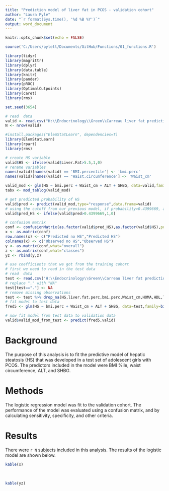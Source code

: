 ```yaml
---
title: "Prediction model of liver fat in PCOS - validation cohort"
author: "Laura Pyle"
date: "`r format(Sys.time(), '%d %B %Y')`"
output: word_document
---
```


```r
knitr::opts_chunk$set(echo = FALSE)

source('C:/Users/pylell/Documents/GitHub/Functions/01_functions.R')

library(tidyr)
library(magrittr)
library(dplyr)
library(data.table)
library(knitr)
library(pander)
library(pROC)
library(OptimalCutpoints)
library(caret)
library(rms)

set.seed(3654)

# read  data
valid <- read.csv("H:\\Endocrinology\\Green\\Carreau liver fat prediction\\Data\\Validation cohort\\validation cohort.csv")
N <- nrow(valid)

#install.packages("ElemStatLearn", dependencies=T)
library(ElemStatLearn)
library(rpart)
library(rms)

# create HS variable
valid$HS <- ifelse(valid$Liver.Fat>5.5,1,0)
# rename variables 
names(valid)[names(valid) == 'BMI.percentile'] <- 'bmi.perc'
names(valid)[names(valid) == 'Waist.circumference'] <- 'Waist_cm'

valid_mod <- glm(HS ~ bmi.perc + Waist_cm + ALT + SHBG, data=valid,family=binomial(link="logit"))
tabx <- mod_tablog(valid_mod)

# get predicted probability of HS
valid$pred <- predict(valid_mod,type="response",data.frame=valid)
# using the cutoff from our previous model, if probability>0.4399669, assign as predicted to have HS
valid$pred_HS <- ifelse(valid$pred>0.4399669,1,0)

# confusion matrix
conf <- confusionMatrix(as.factor(valid$pred_HS),as.factor(valid$HS),positive='1')
x <- as.matrix(conf)
row.names(x) <- c("Predicted no HS","Predicted HS")
colnames(x) <- c("Observed no HS","Observed HS")
y <- as.matrix(conf,what="overall")
z <- as.matrix(conf,what="classes")
yz <- rbind(y,z)

# use coefficients that we got from the training cohort
# first we need to read in the test data
# read  data
test <- read.csv("H:\\Endocrinology\\Green\\Carreau liver fat prediction\\Data\\NAFLD prediction score data.csv")
# replace "." with "NA"
test[test=="."] <- NA
# remove missing observations
test <- test %>% drop_na(HS,liver.fat.perc,bmi.perc,Waist_cm,HOMA,HDL,TG,ALT,Free.Testosterone,SHBG)
# fit model to test data
fred5 <- glm(HS ~ bmi.perc + Waist_cm + ALT + SHBG, data=test,family=binomial(link="logit"))

# now fit model from test data to validation data
valid$valid_mod_from_test <- predict(fred5,valid)

```

# Background

The purpose of this analysis is to fit the predictive model of hepatic steatosis (HS) that was developed in a test set of adolescent girls with PCOS.  The predictors included in the model were BMI %ile, waist circumference, ALT, and SHBG.

# Methods

The logistic regression model was fit to the validation cohort.  The performance of the model was evaluated using a confusion matrix, and by calculating sensitivity, specificity, and other criteria.

# Results

There were `r N` subjects included in this analysis.  The results of the logistic model are shown below.

```r
kable(x)
```
\

```r
kable(yz)
```

